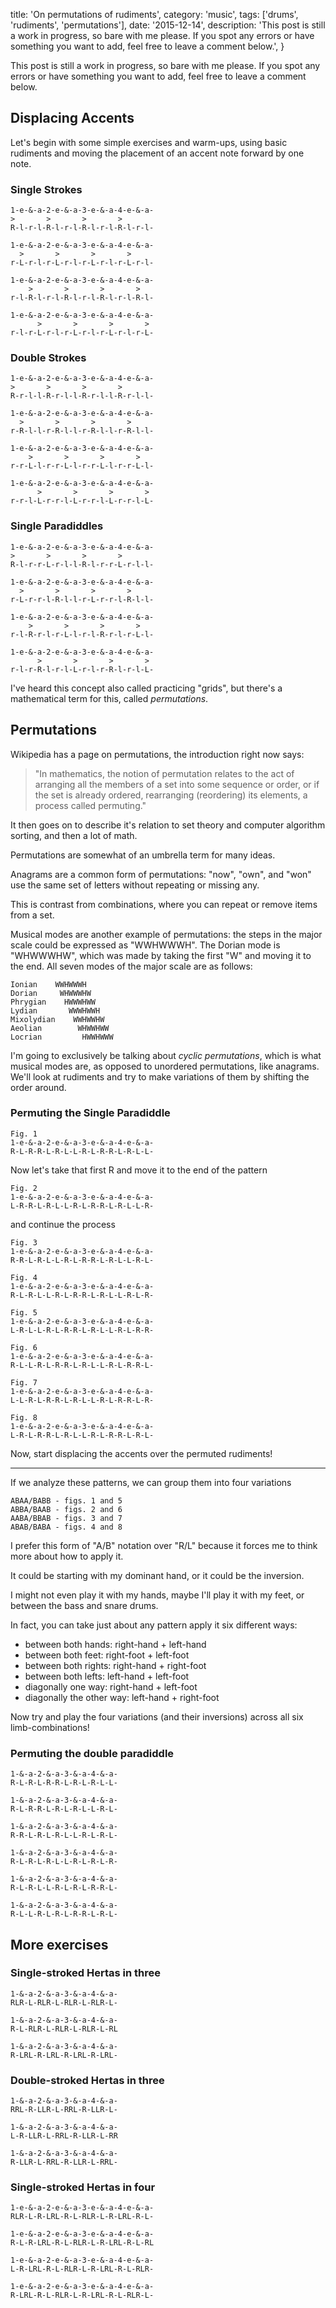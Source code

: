 
  title: 'On permutations of rudiments',
  category: 'music',
  tags: ['drums', 'rudiments', 'permutations'],
  date: '2015-12-14',
  description: 'This post is still a work in progress, so bare with me please. If you spot any errors or have something you want to add, feel free to leave a comment below.',
}


This post is still a work in progress, so bare with me please. If you spot any errors or have something you want to add, feel free to leave a comment below.

## Displacing Accents

Let's begin with some simple exercises and warm-ups, using basic rudiments and moving the placement of an accent note forward by one note.

### Single Strokes

```
1-e-&-a-2-e-&-a-3-e-&-a-4-e-&-a-
>       >       >       >
R-l-r-l-R-l-r-l-R-l-r-l-R-l-r-l-

1-e-&-a-2-e-&-a-3-e-&-a-4-e-&-a-
  >       >       >       >
r-L-r-l-r-L-r-l-r-L-r-l-r-L-r-l-

1-e-&-a-2-e-&-a-3-e-&-a-4-e-&-a-
    >       >       >       >
r-l-R-l-r-l-R-l-r-l-R-l-r-l-R-l-

1-e-&-a-2-e-&-a-3-e-&-a-4-e-&-a-
      >       >       >       >
r-l-r-L-r-l-r-L-r-l-r-L-r-l-r-L-
```

### Double Strokes

```
1-e-&-a-2-e-&-a-3-e-&-a-4-e-&-a-
>       >       >       >
R-r-l-l-R-r-l-l-R-r-l-l-R-r-l-l-

1-e-&-a-2-e-&-a-3-e-&-a-4-e-&-a-
  >       >       >       >
r-R-l-l-r-R-l-l-r-R-l-l-r-R-l-l-

1-e-&-a-2-e-&-a-3-e-&-a-4-e-&-a-
    >       >       >       >
r-r-L-l-r-r-L-l-r-r-L-l-r-r-L-l-

1-e-&-a-2-e-&-a-3-e-&-a-4-e-&-a-
      >       >       >       >
r-r-l-L-r-r-l-L-r-r-l-L-r-r-l-L-
```

### Single Paradiddles

```
1-e-&-a-2-e-&-a-3-e-&-a-4-e-&-a-
>       >       >       >
R-l-r-r-L-r-l-l-R-l-r-r-L-r-l-l-

1-e-&-a-2-e-&-a-3-e-&-a-4-e-&-a-
  >       >       >       >
r-L-r-r-l-R-l-l-r-L-r-r-l-R-l-l-

1-e-&-a-2-e-&-a-3-e-&-a-4-e-&-a-
    >       >       >       >
r-l-R-r-l-r-L-l-r-l-R-r-l-r-L-l-

1-e-&-a-2-e-&-a-3-e-&-a-4-e-&-a-
      >       >       >       >
r-l-r-R-l-r-l-L-r-l-r-R-l-r-l-L-
```

I've heard this concept also called practicing "grids", but there's a mathematical term for this, called _permutations_.

## Permutations

Wikipedia has a page on permutations, the introduction right now says:

> "In mathematics, the notion of permutation relates to the act of arranging all the members of a set into some sequence or order, or if the set is already ordered, rearranging (reordering) its elements, a process called permuting."

It then goes on to describe it's relation to set theory and computer algorithm sorting, and then a lot of math.

Permutations are somewhat of an umbrella term for many ideas.

Anagrams are a common form of permutations: "now", "own", and "won" use the same set of letters without repeating or missing any.

This is contrast from combinations, where you can repeat or remove items from a set.

Musical modes are another example of permutations: the steps in the major scale could be expressed as "WWHWWWH". The Dorian mode is "WHWWWHW", which was made by taking the first "W" and moving it to the end. All seven modes of the major scale are as follows:

```
Ionian    WWHWWWH
Dorian     WHWWWHW
Phrygian    HWWWHWW
Lydian       WWWHWWH
Mixolydian    WWHWWHW
Aeolian        WHWWHWW
Locrian         HWWHWWW
```

I'm going to exclusively be talking about _cyclic permutations_, which is what musical modes are, as opposed to unordered permutations, like anagrams. We'll look at rudiments and try to make variations of them by shifting the order around.

### Permuting the Single Paradiddle

```
Fig. 1
1-e-&-a-2-e-&-a-3-e-&-a-4-e-&-a-
R-L-R-R-L-R-L-L-R-L-R-R-L-R-L-L-
```

Now let's take that first R and move it to the end of the pattern

```
Fig. 2
1-e-&-a-2-e-&-a-3-e-&-a-4-e-&-a-
L-R-R-L-R-L-L-R-L-R-R-L-R-L-L-R-
```

and continue the process

```
Fig. 3
1-e-&-a-2-e-&-a-3-e-&-a-4-e-&-a-
R-R-L-R-L-L-R-L-R-R-L-R-L-L-R-L-

Fig. 4
1-e-&-a-2-e-&-a-3-e-&-a-4-e-&-a-
R-L-R-L-L-R-L-R-R-L-R-L-L-R-L-R-

Fig. 5
1-e-&-a-2-e-&-a-3-e-&-a-4-e-&-a-
L-R-L-L-R-L-R-R-L-R-L-L-R-L-R-R-

Fig. 6
1-e-&-a-2-e-&-a-3-e-&-a-4-e-&-a-
R-L-L-R-L-R-R-L-R-L-L-R-L-R-R-L-

Fig. 7
1-e-&-a-2-e-&-a-3-e-&-a-4-e-&-a-
L-L-R-L-R-R-L-R-L-L-R-L-R-R-L-R-

Fig. 8
1-e-&-a-2-e-&-a-3-e-&-a-4-e-&-a-
L-R-L-R-R-L-R-L-L-R-L-R-R-L-R-L-
```

Now, start displacing the accents over the permuted rudiments!

---

If we analyze these patterns, we can group them into four variations

```
ABAA/BABB - figs. 1 and 5
ABBA/BAAB - figs. 2 and 6
AABA/BBAB - figs. 3 and 7
ABAB/BABA - figs. 4 and 8
```

I prefer this form of "A/B" notation over "R/L" because it forces me to think more about how to apply it.

It could be starting with my dominant hand, or it could be the inversion.

I might not even play it with my hands, maybe I'll play it with my feet, or between the bass and snare drums.

In fact, you can take just about any pattern apply it six different ways:

- between both hands: right-hand + left-hand
- between both feet: right-foot + left-foot
- between both rights: right-hand + right-foot
- between both lefts: left-hand + left-foot
- diagonally one way: right-hand + left-foot
- diagonally the other way: left-hand + right-foot

Now try and play the four variations (and their inversions) across all six limb-combinations!

### Permuting the double paradiddle

```
1-&-a-2-&-a-3-&-a-4-&-a-
R-L-R-L-R-R-L-R-L-R-L-L-

1-&-a-2-&-a-3-&-a-4-&-a-
R-L-R-R-L-R-L-R-L-L-R-L-

1-&-a-2-&-a-3-&-a-4-&-a-
R-R-L-R-L-R-L-L-R-L-R-L-

1-&-a-2-&-a-3-&-a-4-&-a-
R-L-R-L-R-L-L-R-L-R-L-R-

1-&-a-2-&-a-3-&-a-4-&-a-
R-L-R-L-L-R-L-R-L-R-R-L-

1-&-a-2-&-a-3-&-a-4-&-a-
R-L-L-R-L-R-L-R-R-L-R-L-
```

## More exercises

### Single-stroked Hertas in three

```
1-&-a-2-&-a-3-&-a-4-&-a-
RLR-L-RLR-L-RLR-L-RLR-L-

1-&-a-2-&-a-3-&-a-4-&-a-
R-L-RLR-L-RLR-L-RLR-L-RL

1-&-a-2-&-a-3-&-a-4-&-a-
R-LRL-R-LRL-R-LRL-R-LRL-
```

### Double-stroked Hertas in three

```
1-&-a-2-&-a-3-&-a-4-&-a-
RRL-R-LLR-L-RRL-R-LLR-L-

1-&-a-2-&-a-3-&-a-4-&-a-
L-R-LLR-L-RRL-R-LLR-L-RR

1-&-a-2-&-a-3-&-a-4-&-a-
R-LLR-L-RRL-R-LLR-L-RRL-
```

### Single-stroked Hertas in four

```
1-e-&-a-2-e-&-a-3-e-&-a-4-e-&-a-
RLR-L-R-LRL-R-L-RLR-L-R-LRL-R-L-

1-e-&-a-2-e-&-a-3-e-&-a-4-e-&-a-
R-L-R-LRL-R-L-RLR-L-R-LRL-R-L-RL

1-e-&-a-2-e-&-a-3-e-&-a-4-e-&-a-
L-R-LRL-R-L-RLR-L-R-LRL-R-L-RLR-

1-e-&-a-2-e-&-a-3-e-&-a-4-e-&-a-
R-LRL-R-L-RLR-L-R-LRL-R-L-RLR-L-
```
